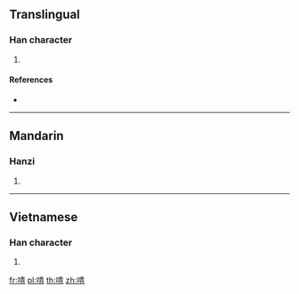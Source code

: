 {{character info/new}}
==Translingual==

===Han character===
{{Han char|rn=30|rad=口|as=08|sn=11|four=|canj=RQMB|ids=⿰口青}}

# {{defn|Han|sort=口08}}

====References====
* {{Han ref|kx=1381.260|hdz=10635.130|uh=5568|ud=21864}}

----

==Mandarin==

===Hanzi===
{{cmn-hanzi|pin=[[qīng]] ([[qing1]])|wg=ch'ing<sup>1</sup>}}

# {{defn|lang=cmn|sort=口08}}

----

==Vietnamese==

===Han character===
{{vi-hantu|[[xênh]]|rs=口08}}

# {{defn|lang=vi|sort=口08}}

[[fr:啨]]
[[pl:啨]]
[[th:啨]]
[[zh:啨]]
